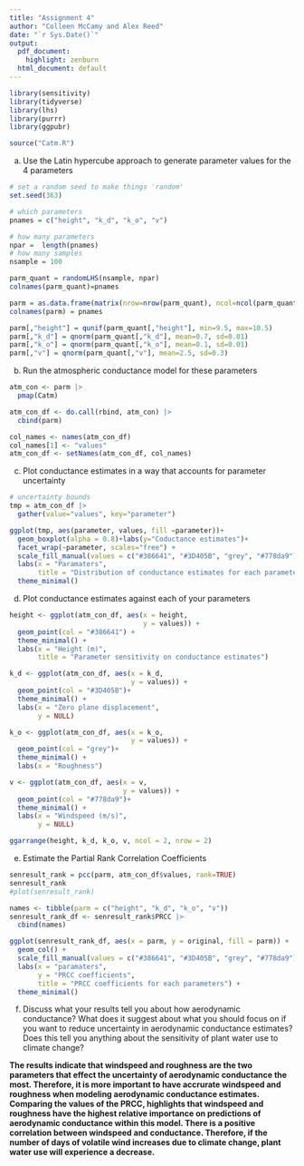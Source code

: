 ```yaml
---
title: "Assignment 4"
author: "Colleen McCamy and Alex Reed"
date: "`r Sys.Date()`"
output:
  pdf_document: 
    highlight: zenburn
  html_document: default
---
```


```r
library(sensitivity)
library(tidyverse)
library(lhs)
library(purrr)
library(ggpubr)
```

```r
source("Catm.R")
```

a) Use the Latin hypercube approach to generate parameter values for the 4 parameters
```r
# set a random seed to make things 'random'
set.seed(363)

# which parameters
pnames = c("height", "k_d", "k_o", "v")

# how many parameters
npar =  length(pnames)
# how many samples
nsample = 100

parm_quant = randomLHS(nsample, npar)
colnames(parm_quant)=pnames

parm = as.data.frame(matrix(nrow=nrow(parm_quant), ncol=ncol(parm_quant)))
colnames(parm) = pnames

parm[,"height"] = qunif(parm_quant[,"height"], min=9.5, max=10.5)
parm[,"k_d"] = qnorm(parm_quant[,"k_d"], mean=0.7, sd=0.01)
parm[,"k_o"] = qnorm(parm_quant[,"k_o"], mean=0.1, sd=0.01)
parm[,"v"] = qnorm(parm_quant[,"v"], mean=2.5, sd=0.3)
```

b) Run the atmospheric conductance model for these parameters
```r
atm_con <- parm |> 
  pmap(Catm)

atm_con_df <- do.call(rbind, atm_con) |>
  cbind(parm) 

col_names <- names(atm_con_df)
col_names[1] <- "values"
atm_con_df <- setNames(atm_con_df, col_names)
```

c) Plot conductance estimates in a way that accounts for parameter uncertainty
```r
# uncertainty bounds 
tmp = atm_con_df |> 
  gather(value="values", key="parameter")

ggplot(tmp, aes(parameter, values, fill =parameter))+
  geom_boxplot(alpha = 0.8)+labs(y="Coductance estimates")+
  facet_wrap(~parameter, scales="free") +
  scale_fill_manual(values = c("#386641", "#3D405B", "grey", "#778da9")) +
  labs(x = "Paramaters",
       title = "Distribution of conductance estimates for each parameter") +
  theme_minimal()
```

d) Plot conductance estimates against each of your parameters
```r
height <- ggplot(atm_con_df, aes(x = height,
                                 y = values)) +
  geom_point(col = "#386641") +
  theme_minimal() +
  labs(x = "Height (m)",
       title = "Parameter sensitivity on conductance estimates")

k_d <- ggplot(atm_con_df, aes(x = k_d,
                              y = values)) +
  geom_point(col = "#3D405B")+
  theme_minimal() +
  labs(x = "Zero plane displacement",
       y = NULL)

k_o <- ggplot(atm_con_df, aes(x = k_o,
                              y = values)) +
  geom_point(col = "grey")+
  theme_minimal() +
  labs(x = "Roughness")

v <- ggplot(atm_con_df, aes(x = v,
                            y = values)) +
  geom_point(col = "#778da9")+
  theme_minimal() +
  labs(x = "Windspeed (m/s)",
       y = NULL)

ggarrange(height, k_d, k_o, v, ncol = 2, nrow = 2) 
```

e) Estimate the Partial Rank Correlation Coefficients
```r
senresult_rank = pcc(parm, atm_con_df$values, rank=TRUE)
senresult_rank
#plot(senresult_rank)

names <- tibble(parm = c("height", "k_d", "k_o", "v"))
senresult_rank_df <- senresult_rank$PRCC |> 
  cbind(names)

ggplot(senresult_rank_df, aes(x = parm, y = original, fill = parm)) +
  geom_col() +
  scale_fill_manual(values = c("#386641", "#3D405B", "grey", "#778da9")) +
  labs(x = "paramaters",
       y = "PRCC coefficients",
       title = "PRCC coefficients for each parameters") +
  theme_minimal()
```

f) Discuss what your results tell you about how aerodynamic conductance? What does it suggest about what you should focus on if you want to reduce uncertainty in aerodynamic conductance estimates? Does this tell you anything about the sensitivity of plant water use to climate change?

**The results indicate that windspeed and roughness are the two parameters that effect the uncertainty of aerodynamic conductance the most. Therefore, it is more important to have accrurate windspeed and roughness when modeling aerodynamic conductance estimates. Comparing the values of the PRCC, highlights that windspeed and roughness have the highest relative importance on predictions of aerodynamic conductance within this model. There is a positive correlation between windspeed and conductance. Therefore, if the number of days of volatile wind increases due to climate change, plant water use will experience a decrease.** 




